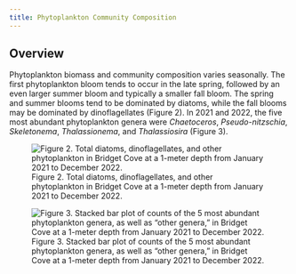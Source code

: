 ```yaml
---
title: Phytoplankton Community Composition
---
```


## Overview 

Phytoplankton biomass and community composition varies seasonally. The first phytoplankton bloom tends to occur in the late spring, followed by an even larger summer bloom and typically a smaller fall bloom. The spring and summer blooms tend to be dominated by diatoms, while the fall blooms may be dominated by dinoflagellates (Figure 2). In 2021 and 2022, the five most abundant phytoplankton genera were *Chaetoceros*, *Pseudo-nitzschia*, *Skeletonema*, *Thalassionema*, and *Thalassiosira* (Figure 3). 

![Figure 2. Total diatoms, dinoflagellates, and other phytoplankton in Bridget Cove at a 1-meter depth from January 2021 to December 2022.](https://github.com/afscmariculture/oyster_report/assets/67389727/94dffea7-5767-4ced-8211-9084ae810987)

![Figure 3. Stacked bar plot of counts of the 5 most abundant phytoplankton genera, as well as "other genera," in Bridget Cove at a 1-meter depth from January 2021 to December 2022.](https://github.com/afscmariculture/oyster_report/assets/67389727/788e2039-cccd-453e-b0c6-59d0277e6e0d)
